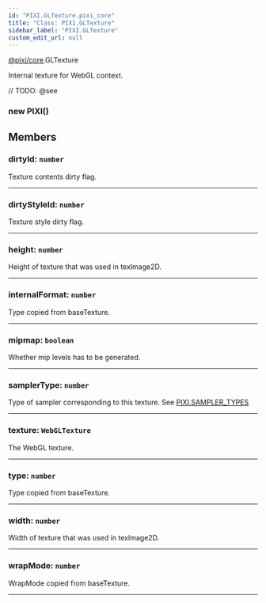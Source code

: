 ```yaml
---
id: "PIXI.GLTexture.pixi_core"
title: "Class: PIXI.GLTexture"
sidebar_label: "PIXI.GLTexture"
custom_edit_url: null
---
```


[@pixi/core](../modules/pixi_core).GLTexture


Internal texture for WebGL context.



// TODO: @see

        

<article>

### new PIXI()
</article>



## Members
<article>

### dirtyId: <span><code>number</code></span>
Texture contents dirty flag.

</article>


---------------------------------------

<article>

### dirtyStyleId: <span><code>number</code></span>
Texture style dirty flag.

</article>


---------------------------------------

<article>

### height: <span><code>number</code></span>
Height of texture that was used in texImage2D.

</article>


---------------------------------------

<article>

### internalFormat: <span><code>number</code></span>
Type copied from baseTexture.

</article>


---------------------------------------

<article>

### mipmap: <span><code>boolean</code></span>
Whether mip levels has to be generated.

</article>


---------------------------------------

<article>

### samplerType: <span><code>number</code></span>
Type of sampler corresponding to this texture. See [PIXI.SAMPLER_TYPES](../enums/PIXI.SAMPLER_TYPES.pixi_constants)

</article>


---------------------------------------

<article>

### texture: <span><code>WebGLTexture</code></span>
The WebGL texture.

</article>


---------------------------------------

<article>

### type: <span><code>number</code></span>
Type copied from baseTexture.

</article>


---------------------------------------

<article>

### width: <span><code>number</code></span>
Width of texture that was used in texImage2D.

</article>


---------------------------------------

<article>

### wrapMode: <span><code>number</code></span>
WrapMode copied from baseTexture.

</article>


---------------------------------------




    